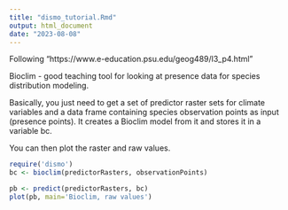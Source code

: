 ```yaml
---
title: "dismo_tutorial.Rmd"
output: html_document
date: "2023-08-08"
---
```


Following "https://www.e-education.psu.edu/geog489/l3_p4.html"

Bioclim - good teaching tool for looking at presence data for species distribution modeling.

Basically, you just need to get a set of predictor raster sets for climate variables and a data frame containing species observation points as input (presence points). It creates a Bioclim model from it and stores it in a variable bc.

You can then plot the raster and raw values.

```r
require('dismo')
bc <- bioclim(predictorRasters, observationPoints)

pb <- predict(predictorRasters, bc)
plot(pb, main='Bioclim, raw values')
```


